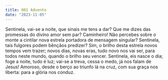 ```yaml
---
title: 001 Advento
date: "2023-11-05"
---
```


Sentinela, vai-se a noite,
que sinais me tens a dar?
Que me dizes das promessas
do divino amor sem par?
Caminheiro! Não percebes
sobre o monte a cintilar
nova estrela portadora
de mensagem singular?
Sentinela, tais fulgores
podem bênçãos predizer?
Sim, o brilho desta estrela
novos tempos vem trazer;
novos dias, novas eras,
tudo novo nos vai ser,
para todos neste mundo,
quando o brilho seu vencer.
Sentinela, eis nasce o dia;
foge a noite, tudo é luz;
vai-se a treva, cessa o medo,
já nos falam de Jesus!
Amoroso, desde o berço
ao triunfo lá na cruz,
com sua graça nos liberta:
para a glória nos conduz.
